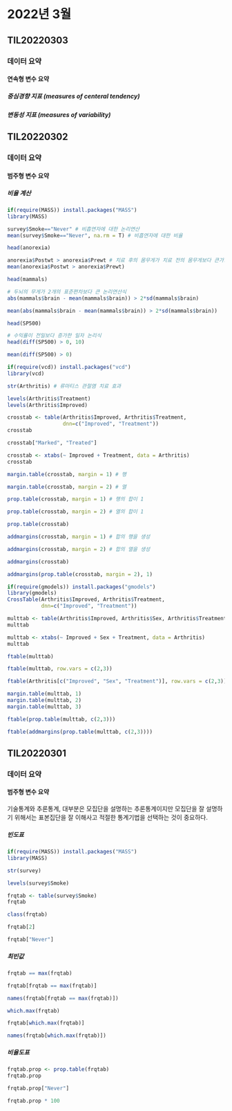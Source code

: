 # 2022년 3월 

## TIL20220303

### 데이터 요약

#### 연속형 변수 요약

##### 중심경향 지표 (measures of centeral tendency)

##### 변동성 지표 (measures of variability)

## TIL20220302

### 데이터 요약

#### 범주형 변수 요약

##### 비율 계산

```r
if(require(MASS)) install.packages("MASS")
library(MASS)

survey$Smoke=="Never" # 비흡연자에 대한 논리연산
mean(survey$Smoke=="Never", na.rm = T) # 비흡연자에 대한 비율
```

```r
head(anorexia)
```

```r
anorexia$Postwt > anorexia$Prewt # 치료 후의 몸무게가 치료 전의 몸무게보다 큰가?
mean(anorexia$Postwt > anorexia$Prewt)
```

```r
head(mammals)
```

```r
# 두뇌의 무게가 2개의 표준편차보다 큰 논리연산식
abs(mammals$brain - mean(mammals$brain)) > 2*sd(mammals$brain)
```

```r
mean(abs(mammals$brain - mean(mammals$brain)) > 2*sd(mammals$brain))
```

```r
head(SP500)
```

```r
# 수익률이 전일보다 증가한 일자 논리식
head(diff(SP500) > 0, 10)
```

```r
mean(diff(SP500) > 0)
```

```r
if(require(vcd)) install.packages("vcd")
library(vcd)

str(Arthritis) # 류마티스 관절염 치료 효과
```

```r
levels(Arthritis$Treatment)
levels(Arthritis$Improved)
```

```r
crosstab <- table(Arthritis$Improved, Arthritis$Treatment,
                  dnn=c("Improved", "Treatment"))
crosstab
```

```r
crosstab["Marked", "Treated"]
```

```r
crosstab <- xtabs(~ Improved + Treatment, data = Arthritis)
crosstab
```

```r
margin.table(crosstab, margin = 1) # 행
```

```r
margin.table(crosstab, margin = 2) # 열
```

```r
prop.table(crosstab, margin = 1) # 행의 합이 1
```


```r
prop.table(crosstab, margin = 2) # 열의 합이 1
```

```r
prop.table(crosstab)
```

```r
addmargins(crosstab, margin = 1) # 합의 행을 생성
```

```r
addmargins(crosstab, margin = 2) # 합의 열을 생성
```

```r
addmargins(crosstab)
```

```r
addmargins(prop.table(crosstab, margin = 2), 1)
```

```r
if(require(gmodels)) install.packages("gmodels")
library(gmodels)
CrossTable(Arthritis$Improved, Arthritis$Treatment,
           dnn=c("Improved", "Treatment"))
```

```r
multtab <- table(Arthritis$Improved, Arthritis$Sex, Arthritis$Treatment)
multtab
```

```r
multtab <- xtabs(~ Improved + Sex + Treatment, data = Arthritis)
multtab
```

```r
ftable(multtab)
```

```r
ftable(multtab, row.vars = c(2,3))
```

```r
ftable(Arthritis[c("Improved", "Sex", "Treatment")], row.vars = c(2,3))
```

```r
margin.table(multtab, 1)
margin.table(multtab, 2)
margin.table(multtab, 3)
```


```r
ftable(prop.table(multtab, c(2,3)))
```

```r
ftable(addmargins(prop.table(multtab, c(2,3))))
```

## TIL20220301

### 데이터 요약

#### 범주형 변수 요약

기술통계와 추론통계, 대부분은 모집단을 설명하는 추론통계이지만 모집단을 잘 설명하기 위해서는 표본집단을 잘 이해사고 적절한 통계기법을 선택하는 것이 중요하다.  

##### 빈도표

```r
if(require(MASS)) install.packages("MASS")
library(MASS)

str(survey)
```

```r
levels(survey$Smoke)
```

```r
frqtab <- table(survey$Smoke)
frqtab
```

```r
class(frqtab)
```

```r
frqtab[2]
```

```r
frqtab["Never"]
```

##### 최빈값

```r
frqtab == max(frqtab)
```

```r
frqtab[frqtab == max(frqtab)]
```

```r
names(frqtab[frqtab == max(frqtab)])
```

```r
which.max(frqtab)
```

```r
frqtab[which.max(frqtab)]
```

```r
names(frqtab[which.max(frqtab)])
```

##### 비율도표

```r
frqtab.prop <- prop.table(frqtab)
frqtab.prop
```

```r
frqtab.prop["Never"]
```

```r
frqtab.prop * 100
```

